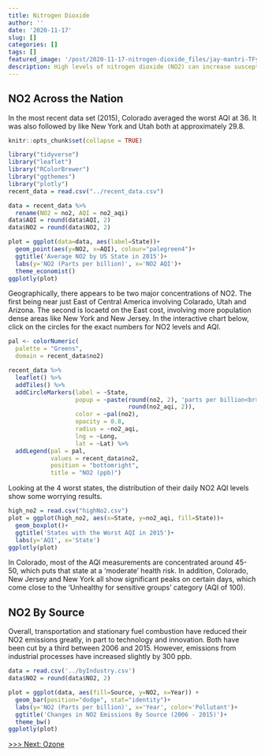 ```yaml
---
title: Nitrogen Dioxide
author: ''
date: '2020-11-17'
slug: []
categories: []
tags: []
featured_image: '/post/2020-11-17-nitrogen-dioxide_files/jay-mantri-TFyi0QOx08c-unsplash.jpg'
description: High levels of nitrogen dioxide (NO2) can increase susceptibility to lung infections, asthma triggers and airway inflammation in healthy people.
---
```


## NO2 Across the Nation
In the most recent data set (2015), Colorado averaged the worst AQI at 36. It 
was also followed by like New York and Utah both at approximately 29.8. 

```r
knitr::opts_chunk$set(collapse = TRUE)
```

```r
library("tidyverse")
library("leaflet")
library("RColorBrewer")
library("ggthemes")
library("plotly")
recent_data = read.csv("../recent_data.csv")
```

```r
data = recent_data %>%
  rename(NO2 = no2, AQI = no2_aqi)
data$AQI = round(data$AQI, 2)
data$NO2 = round(data$NO2, 2)

plot = ggplot(data=data, aes(label=State))+
  geom_point(aes(y=NO2, x=AQI), colour="palegreen4")+
  ggtitle('Average NO2 by US State in 2015')+ 
  labs(y='NO2 (Parts per billion)', x='NO2 AQI')+
  theme_economist()
ggplotly(plot)
```

Geographically, there appears to be two major concentrations of NO2. The first
being near just East of Central America involving Colarado, Utah and Arizona.
The second is locaetd on the East cost, involving more population dense areas
like New York and New Jersey. In the interactive chart below, click on the 
circles for the exact numbers for NO2 levels and AQI.
 
```r
pal <- colorNumeric(
  palette = "Greens",
  domain = recent_data$no2)

recent_data %>%
  leaflet() %>%
  addTiles() %>%
  addCircleMarkers(label = ~State,
                   popup = ~paste(round(no2, 2), 'parts per billion<br>AQI: ', 
                                  round(no2_aqi, 2)),
                   color = ~pal(no2),
                   opacity = 0.8,
                   radius = ~no2_aqi,
                   lng = ~Long,
                   lat = ~Lat) %>%
  addLegend(pal = pal, 
            values = recent_data$no2, 
            position = "bottomright", 
            title = "NO2 (ppb)")

```

Looking at the 4 worst states, the distribution of their daily NO2 AQI levels
show some worrying results.

```r
high_no2 = read.csv("highNo2.csv")
plot = ggplot(high_no2, aes(x=State, y=no2_aqi, fill=State))+ 
  geom_boxplot()+
  ggtitle('States with the Worst AQI in 2015')+ 
  labs(y='AQI', x='State')
ggplotly(plot)
```


In Colorado, most of the AQI measurements are concentrated around 45-50, which
puts that state at a 'moderate' health risk. In addition, Colorado, New Jersey 
and New York all show significant peaks on certain days, which come close to
the 'Unhealthy for sensitive groups' category (AQI of 100).

## NO2 By Source
Overall, transportation and stationary fuel combustion have reduced their
NO2 emissions greatly, in part to technology and innovation. Both have been
cut by a third between 2006 and 2015. However, emissions from industrial 
processes have increased slightly by 300 ppb.


```r

data = read.csv('../byIndustry.csv')
data$NO2 = round(data$NO2, 2)

plot = ggplot(data, aes(fill=Source, y=NO2, x=Year)) + 
  geom_bar(position="dodge", stat="identity")+
  labs(y='NO2 (Parts per billion)', x='Year', color='Pollutant')+
  ggtitle('Changes in NO2 Emissions By Source (2006 - 2015)')+ 
  theme_bw()
ggplotly(plot)
```

[>>> Next: Ozone](/post/2020-11-17-ozone_files)

